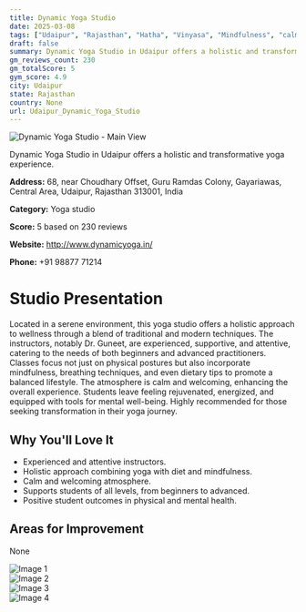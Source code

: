 ```yaml
---
title: Dynamic Yoga Studio
date: 2025-03-08
tags: ["Udaipur", "Rajasthan", "Hatha", "Vinyasa", "Mindfulness", "calm atmosphere", "holistic approach", "Udaipur"]  
draft: false
summary: Dynamic Yoga Studio in Udaipur offers a holistic and transformative yoga experience.
gm_reviews_count: 230
gm_totalScore: 5
gym_score: 4.9
city: Udaipur
state: Rajasthan
country: None
url: Udaipur_Dynamic_Yoga_Studio
---
```


<div className="aspect-[16/9] relative my-8">
  <img 
    src="https://lh5.googleusercontent.com/p/AF1QipMYXm0zslUF743B4p_mktg0bP4TkOgOQ85mC4fL=w1920-h1080-k-no"
    alt="Dynamic Yoga Studio - Main View"
    className="object-cover absolute inset-0 w-full h-full rounded-lg"
  />
</div>

Dynamic Yoga Studio in Udaipur offers a holistic and transformative yoga experience.

**Address:** 68, near Choudhary Offset, Guru Ramdas Colony, Gayariawas, Central Area, Udaipur, Rajasthan 313001, India

**Category:** Yoga studio

**Score:** 5 based on 230 reviews

**Website:** http://www.dynamicyoga.in/

**Phone:** +91 98877 71214

# Studio Presentation

Located in a serene environment, this yoga studio offers a holistic approach to wellness through a blend of traditional and modern techniques. The instructors, notably Dr. Guneet, are experienced, supportive, and attentive, catering to the needs of both beginners and advanced practitioners. Classes focus not just on physical postures but also incorporate mindfulness, breathing techniques, and even dietary tips to promote a balanced lifestyle. The atmosphere is calm and welcoming, enhancing the overall experience. Students leave feeling rejuvenated, energized, and equipped with tools for mental well-being. Highly recommended for those seeking transformation in their yoga journey.


## Why You'll Love It

- Experienced and attentive instructors.
- Holistic approach combining yoga with diet and mindfulness.
- Calm and welcoming atmosphere.
- Supports students of all levels, from beginners to advanced.
- Positive student outcomes in physical and mental health.

## Areas for Improvement

None

<div className="grid grid-cols-1 xl:grid-cols-2 gap-4 my-8">
<div className="aspect-[4/3] relative"><img src="https://lh3.googleusercontent.com/p/AF1QipOvWDqSQ-xV5jdWvG3sJ0LnEapWHRK61nzIqiT9=w1920-h1080-k-no" alt="Image 1" className="object-cover absolute inset-0 w-full h-full rounded-lg" /></div>
<div className="aspect-[4/3] relative"><img src="https://lh5.googleusercontent.com/p/AF1QipMO-JCKttsRNo1QVsgsFhoDHNk4TWy6TlItaUO6=w1920-h1080-k-no" alt="Image 2" className="object-cover absolute inset-0 w-full h-full rounded-lg" /></div>
<div className="aspect-[4/3] relative"><img src="https://lh5.googleusercontent.com/p/AF1QipNX1jJmrfzUFKw2ejdvbQ8SxRr8Gz4MVdmQWFLg=w1920-h1080-k-no" alt="Image 3" className="object-cover absolute inset-0 w-full h-full rounded-lg" /></div>
<div className="aspect-[4/3] relative"><img src="https://lh5.googleusercontent.com/p/AF1QipP-V7DgH2WAE1jgEwLBCwDsEwN-mRkLwRQFmSTK=w1920-h1080-k-no" alt="Image 4" className="object-cover absolute inset-0 w-full h-full rounded-lg" /></div>
</div>